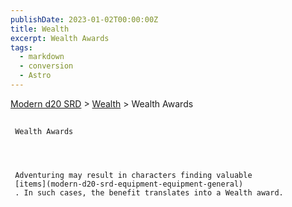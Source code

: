 ```yaml
---
publishDate: 2023-01-02T00:00:00Z
title: Wealth
excerpt: Wealth Awards
tags:
  - markdown
  - conversion
  - Astro
---
```


[Modern d20 SRD](/#modernD20) > [Wealth](modern-d20-srd-wealth-index) > Wealth Awards

##

     Wealth Awards




     Adventuring may result in characters finding valuable
     [items](modern-d20-srd-equipment-equipment-general)
     . In such cases, the benefit translates into a Wealth award.
